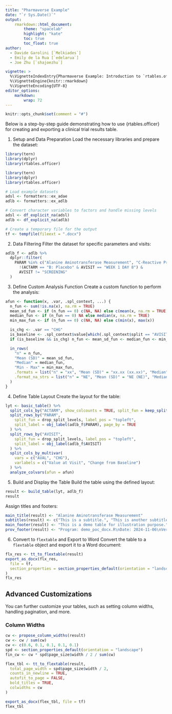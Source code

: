 ```yaml
---
title: "Pharmaverse Example"
date: "`r Sys.Date()`"
output:
    rmarkdown::html_document:
        theme: "spacelab"
        highlight: "kate"
        toc: true
        toc_float: true
author:
  - Davide Garolini [`Melkiades`]
  - Emily de la Rua [`edelarua`]
  - Joe Zhu [`shajoezhu`]

vignette: >
  %\VignetteIndexEntry{Pharmaverse Example: Introduction to `rtables.officer`}
  %\VignetteEngine{knitr::rmarkdown}
  %\VignetteEncoding{UTF-8}
editor_options:
    markdown:
        wrap: 72
---
```


```r
knitr::opts_chunk$set(comment = "#")
```

Below is a step-by-step guide demonstrating how to use {rtables.officer} for creating and exporting a clinical trial results table.

1. Setup and Data Preparation
Load the necessary libraries and prepare the dataset:

```r
library(tern)
library(dplyr)
library(rtables.officer)
```

```r
library(tern)
library(dplyr)
library(rtables.officer)
```

```r
# Load example datasets
adsl <- formatters::ex_adae
adlb <- formatters::ex_adlb

# Convert character variables to factors and handle missing levels
adsl <- df_explicit_na(adsl)
adlb <- df_explicit_na(adlb)

# Create a temporary file for the output
tf <- tempfile(fileext = ".docx")
```
2. Data Filtering
Filter the dataset for specific parameters and visits:

```r
adlb_f <- adlb %>%
  dplyr::filter(
    PARAM %in% c("Alanine Aminotransferase Measurement", "C-Reactive Protein Measurement") &
      !(ACTARM == "B: Placebo" & AVISIT == "WEEK 1 DAY 8") &
      AVISIT != "SCREENING"
  )
```
3. Define Custom Analysis Function
Create a custom function to perform the analysis:

```r
afun <- function(x, .var, .spl_context, ...) {
  n_fun <- sum(!is.na(x), na.rm = TRUE)
  mean_sd_fun <- if (n_fun == 0) c(NA, NA) else c(mean(x, na.rm = TRUE), sd(x, na.rm = TRUE))
  median_fun <- if (n_fun == 0) NA else median(x, na.rm = TRUE)
  min_max_fun <- if (n_fun == 0) c(NA, NA) else c(min(x), max(x))

  is_chg <- .var == "CHG"
  is_baseline <- .spl_context$value[which(.spl_context$split == "AVISIT")] == "BASELINE"
  if (is_baseline && is_chg) n_fun <- mean_sd_fun <- median_fun <- min_max_fun <- NULL

  in_rows(
    "n" = n_fun,
    "Mean (SD)" = mean_sd_fun,
    "Median" = median_fun,
    "Min - Max" = min_max_fun,
    .formats = list("n" = "xx", "Mean (SD)" = "xx.xx (xx.xx)", "Median" = "xx.xx", "Min - Max" = "xx.xx - xx.xx"),
    .format_na_strs = list("n" = "NE", "Mean (SD)" = "NE (NE)", "Median" = "NE", "Min - Max" = "NE - NE")
  )
}
```

4. Define Table Layout
Create the layout for the table:

```r
lyt <- basic_table() %>%
  split_cols_by("ACTARM", show_colcounts = TRUE, split_fun = keep_split_levels(levels(adlb_f$ACTARM)[c(1, 2)])) %>%
  split_rows_by("PARAM",
    split_fun = drop_split_levels, label_pos = "topleft",
    split_label = obj_label(adlb_f$PARAM), page_by = TRUE
  ) %>%
  split_rows_by("AVISIT",
    split_fun = drop_split_levels, label_pos = "topleft",
    split_label = obj_label(adlb_f$AVISIT)
  ) %>%
  split_cols_by_multivar(
    vars = c("AVAL", "CHG"),
    varlabels = c("Value at Visit", "Change from Baseline")
  ) %>%
  analyze_colvars(afun = afun)
```
5. Build and Display the Table
Build the table using the defined layout:

```r
result <- build_table(lyt, adlb_f)
result
```
Assign titles and footers:

```r
main_title(result) <- "Alanine Aminotransferase Measurement"
subtitles(result) <- c("This is a subtitle.", "This is another subtitle.")
main_footer(result) <- "This is a demo table for illustration purpose."
prov_footer(result) <- "Program: demo_poc_docx.R\nDate: 2024-11-06\nVersion: 0.0.1\n"
```
6. Convert to `flextable` and Export to Word
Convert the table to a `flextable` object and export it to a Word document:

```r
flx_res <- tt_to_flextable(result)
export_as_docx(flx_res,
  file = tf,
  section_properties = section_properties_default(orientation = "landscape")
)
flx_res
```
## Advanced Customizations
You can further customize your tables, such as setting column widths, handling pagination, and more.

### Column Widths
```r
cw <- propose_column_widths(result)
cw <- cw / sum(cw)
cw <- c(0.6, 0.1, 0.1, 0.1, 0.1)
spd <- section_properties_default(orientation = "landscape")
fin_cw <- cw * spd$page_size$width / 2 / sum(cw)

flex_tbl <- tt_to_flextable(result,
  total_page_width = spd$page_size$width / 2,
  counts_in_newline = TRUE,
  autofit_to_page = FALSE,
  bold_titles = TRUE,
  colwidths = cw
)

export_as_docx(flex_tbl, file = tf)
flex_tbl
```
